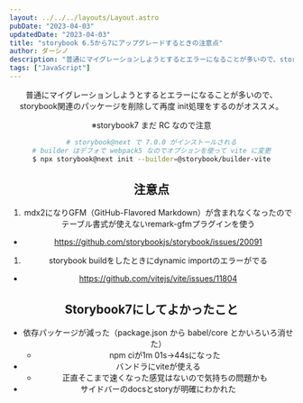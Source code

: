 ```yaml
---
layout: ../../../layouts/Layout.astro
pubDate: "2023-04-03"
updatedDate: "2023-04-03"
title: "storybook 6.5から7にアップグレードするときの注意点"
author: ダーシノ
description: "普通にマイグレーションしようとするとエラーになることが多いので、storybook関連のパッケージを削除して再度 init処理をするのがオススメ"
tags: ["JavaScript"]
---
```



<Header {...frontmatter} />

普通にマイグレーションしようとするとエラーになることが多いので、storybook関連のパッケージを削除して再度 init処理をするのがオススメ。

※storybook7 まだ RC なので注意

```sh
# storybook@next で 7.0.0 がインストールされる
# builder はデフォで webpack5 なのでオプションを使って vite に変更
$ npx storybook@next init --builder=@storybook/builder-vite
```

## 注意点

1. mdx2になりGFM（GitHub-Flavored Markdown）が含まれなくなったのでテーブル書式が使えないremark-gfmプラグインを使う
  - https://github.com/storybookjs/storybook/issues/20091
1. storybook buildをしたときにdynamic importのエラーがでる
  - https://github.com/vitejs/vite/issues/11804


## Storybook7にしてよかったこと

- 依存パッケージが減った（package.json から babel/core とかいろいろ消せた）
  - npm ciが1m 01s→44sになった
- バンドラにviteが使える
  - 正直そこまで速くなった感覚はないので気持ちの問題かも
- サイドバーのdocsとstoryが明確にわかれた
